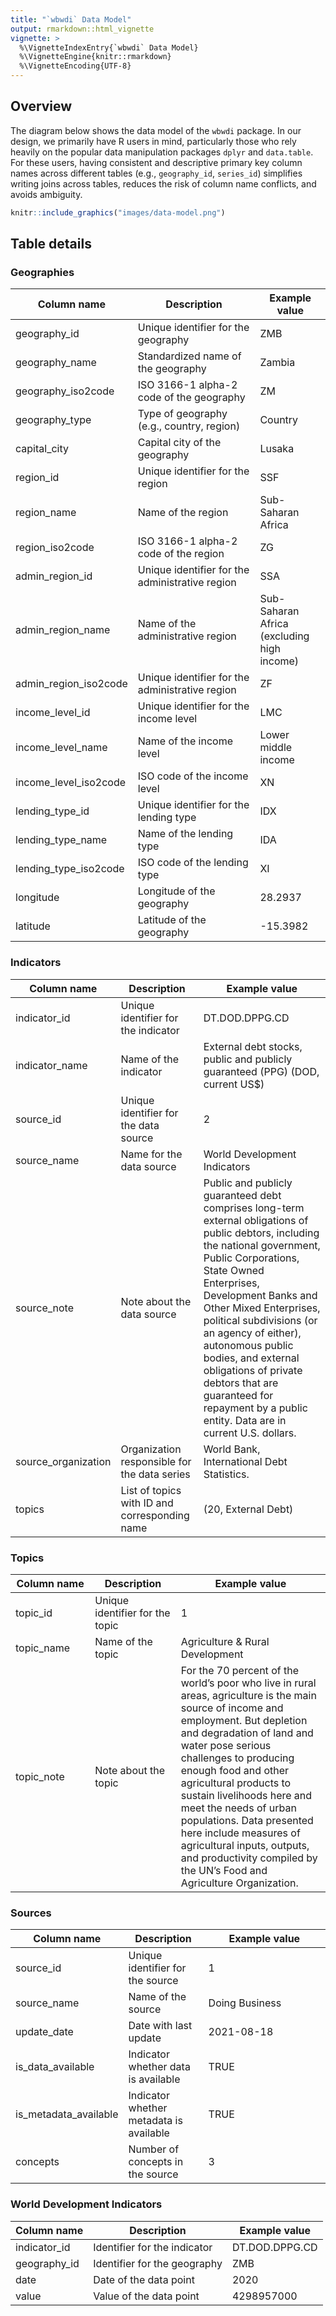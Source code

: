```yaml
---
title: "`wbwdi` Data Model"
output: rmarkdown::html_vignette
vignette: >
  %\VignetteIndexEntry{`wbwdi` Data Model}
  %\VignetteEngine{knitr::rmarkdown}
  %\VignetteEncoding{UTF-8}
---
```


## Overview

The diagram below shows the data model of the `wbwdi` package. In our design, we primarily have R users in mind, particularly those who rely heavily on the popular data manipulation packages `dplyr` and `data.table`. For these users, having consistent and descriptive primary key column names across different tables (e.g., `geography_id`, `series_id`) simplifies writing joins across tables, reduces the risk of column name conflicts, and avoids ambiguity.

```r
knitr::include_graphics("images/data-model.png")
```

<!-- ```{mermaid} -->
<!-- erDiagram -->
<!--   GEOGRAPHIES ||--o{ WORLD_DEVELOPMENT_INDICATORS : has -->
<!--   GEOGRAPHIES { -->
<!--     string geography_id PK -->
<!--     string geography_name -->
<!--     string geography_iso2code -->
<!--     string geography_type -->
<!--     string capital_city -->
<!--     string region_id -->
<!--     string region_name -->
<!--     string region_iso2code -->
<!--     string admin_region_id -->
<!--     string admin_region_name -->
<!--     string admin_region_iso2code -->
<!--     string income_level_id -->
<!--     string income_level_name -->
<!--     string income_level_iso2code -->
<!--     string lending_type_id -->
<!--     string lending_type_name -->
<!--     string lending_type_iso2code -->
<!--     float longitude -->
<!--     float latitude -->
<!--   } -->
<!--   INDICATORS ||--o{ WORLD_DEVELOPMENT_INDICATORS : has -->
<!--   INDICATORS { -->
<!--     string indicator_id PK -->
<!--     string indicator_name -->
<!--     int source_id FK -->
<!--     string source_name -->
<!--     string source_note -->
<!--     string source_organization -->
<!--     list topics -->
<!--   } -->
<!--   TOPICS ||--o{ INDICATORS : has -->
<!--   TOPICS { -->
<!--     int topic_id PK -->
<!--     string topic_name -->
<!--     string topic_note -->
<!--   } -->
<!--   SOURCES ||--o{ INDICATORS : has -->
<!--   SOURCES { -->
<!--     int source_id PK -->
<!--     string source_name -->
<!--     date update_date -->
<!--     logical is_data_available -->
<!--     logical is_metadata_available -->
<!--     int concepts -->
<!--   } -->
<!--   WORLD_DEVELOPMENT_INDICATORS { -->
<!--     string indicator_id FK -->
<!--     string geography_id FK -->
<!--     string date -->
<!--     float value -->
<!--   } -->
<!-- ``` -->

## Table details

### Geographies

| Column name | Description | Example value |
|------------------|------------------------------------|------------------|
| geography_id | Unique identifier for the geography | ZMB |
| geography_name | Standardized name of the geography | Zambia |
| geography_iso2code | ISO 3166-1 alpha-2 code of the geography | ZM |
| geography_type | Type of geography (e.g., country, region) | Country |
| capital_city | Capital city of the geography | Lusaka |
| region_id | Unique identifier for the region | SSF |
| region_name | Name of the region | Sub-Saharan Africa |
| region_iso2code | ISO 3166-1 alpha-2 code of the region | ZG |
| admin_region_id | Unique identifier for the administrative region | SSA |
| admin_region_name | Name of the administrative region | Sub-Saharan Africa (excluding high income) |
| admin_region_iso2code | Unique identifier for the administrative region | ZF |
| income_level_id | Unique identifier for the income level | LMC |
| income_level_name | Name of the income level | Lower middle income |
| income_level_iso2code | ISO code of the income level | XN |
| lending_type_id | Unique identifier for the lending type | IDX |
| lending_type_name | Name of the lending type | IDA |
| lending_type_iso2code | ISO code of the lending type | XI |
| longitude | Longitude of the geography | 28.2937 |
| latitude | Latitude of the geography | -15.3982 |

### Indicators

| Column name | Description | Example value |
|------------------|--------------------|----------------------------------|
| indicator_id | Unique identifier for the indicator | DT.DOD.DPPG.CD |
| indicator_name | Name of the indicator | External debt stocks, public and publicly guaranteed (PPG) (DOD, current US\$) |
| source_id | Unique identifier for the data source | 2 |
| source_name | Name for the data source | World Development Indicators |
| source_note | Note about the data source | Public and publicly guaranteed debt comprises long-term external obligations of public debtors, including the national government, Public Corporations, State Owned Enterprises, Development Banks and Other Mixed Enterprises, political subdivisions (or an agency of either), autonomous public bodies, and external obligations of private debtors that are guaranteed for repayment by a public entity. Data are in current U.S. dollars. |
| source_organization | Organization responsible for the data series | World Bank, International Debt Statistics. |
| topics | List of topics with ID and corresponding name | (20, External Debt) |

### Topics

| Column name | Description | Example value |
|------------------|--------------------|----------------------------------|
| topic_id | Unique identifier for the topic | 1 |
| topic_name | Name of the topic | Agriculture & Rural Development |
| topic_note | Note about the topic | For the 70 percent of the world's poor who live in rural areas, agriculture is the main source of income and employment. But depletion and degradation of land and water pose serious challenges to producing enough food and other agricultural products to sustain livelihoods here and meet the needs of urban populations. Data presented here include measures of agricultural inputs, outputs, and productivity compiled by the UN's Food and Agriculture Organization. |

### Sources

| Column name | Description | Example value |
|------------------|--------------------|----------------------------------|
| source_id | Unique identifier for the source | 1 |
| source_name | Name of the source | Doing Business |
| update_date | Date with last update | 2021-08-18 |
| is_data_available | Indicator whether data is available | TRUE |
| is_metadata_available | Indicator whether metadata is available | TRUE |
| concepts | Number of concepts in the source | 3 |

### World Development Indicators

| Column name  | Description                  | Example value  |
|--------------|------------------------------|----------------|
| indicator_id | Identifier for the indicator | DT.DOD.DPPG.CD |
| geography_id | Identifier for the geography | ZMB            |
| date         | Date of the data point       | 2020           |
| value        | Value of the data point      | 4298957000     |
